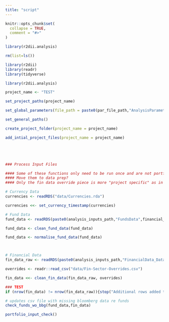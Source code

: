 ```yaml
---
title: "script"
---
```


```r
knitr::opts_chunk$set(
  collapse = TRUE,
  comment = "#>"
)
```

```r
library(r2dii.analysis)
```

```r
rm(list=ls())

library(r2dii)
library(readr)
library(tidyverse)

library(r2dii.analysis)

project_name <- "TEST"

set_project_paths(project_name)

set_global_parameters(file_path = paste0(par_file_path,"AnalysisParameters.yml"))

set_general_paths()

create_project_folder(project_name = project_name)

add_intial_project_files(project_name = project_name)





### Process Input Files

#### Some of these functions only need to be run once and are not portfolio specific.
#### Move them to data prep?
#### Only the fin data override piece is more "project specific" as in is updated without updates from DataStore

# Currency Data
currencies <- readRDS("data/Currencies.rda")

currencies <<- set_currency_timestamp(currencies)

# Fund Data
fund_data <- readRDS(paste0(analysis_inputs_path,"FundsData",financial_timestamp,".rda"))

fund_data <- clean_fund_data(fund_data)

fund_data <- normalise_fund_data(fund_data)



# Financial Data
fin_data_raw <- readRDS(paste0(analysis_inputs_path,"FinancialData_DataStore.rda"))

overrides <- readr::read_csv("data/Fin-Sector-Overrides.csv")

fin_data <<- clean_fin_data(fin_data_raw, overrides)

### TEST
if (nrow(fin_data) != nrow(fin_data_raw)){stop("Additional rows added to fin data")}

# updates csv file with missing bloomberg data re funds
check_funds_wo_bbg(fund_data,fin_data)

portfolio_input_check()
```
